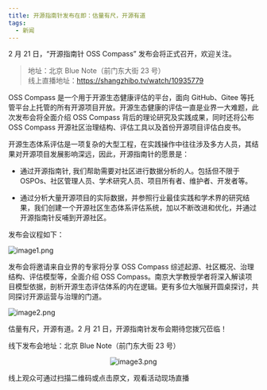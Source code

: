 ```yaml
---
title: 开源指南针发布在即：估量有尺，开源有道
tags:
  - 新闻
---
```


2 月 21 日，“开源指南针 OSS Compass” 发布会将正式召开，欢迎关注。

> 地址：北京 Blue Note（前门东大街 23 号）  
> 线上直播地址：https://shangzhibo.tv/watch/10935779

<!--truncate-->

OSS Compass 是一个用于开源生态健康评估的平台，面向 GitHub、Gitee 等托管平台上托管的所有开源项目开放。开源生态健康的评估一直是业界一大难题，此次发布会将全面介绍 OSS Compass 背后的理论研究及实践成果，同时还将公布 OSS Compass 开源社区治理结构、评估工具以及首份开源项目评估白皮书。

开源生态体系评估是一项复杂的大型工程，在实践操作中往往涉及多方人员，其结果对开源项目发展影响深远，因此，开源指南针的愿景是：

- 通过开源指南针, 我们帮助需要对社区进行数据分析的人。包括但不限于 OSPOs、社区管理人员、学术研究人员、项目所有者、维护者、开发者等。

- 通过分析大量开源项目的实际数据，并参照行业最佳实践和学术界的研究结果，我们创建一个开源社区生态体系评估系统，加以不断改进和优化，并通过开源指南针反哺到开源社区。

发布会议程如下：

![image1.png](media/launch-procee.png)

发布会将邀请来自业界的专家将分享 OSS Compass 综述起源、社区概况、治理结构、评估模型等，全面介绍 OSS Compass。南京大学教授学者将深入解读项目模型依据，剖析开源生态评估体系的内在逻辑。更有多位大咖展开圆桌探讨，共同探讨开源运营与治理的门道。

![image2.png](media/ecosystem.png)

估量有尺，开源有道。2 月 21 日，开源指南针发布会期待您拨冗莅临！

线下发布会地址：北京 Blue Note（前门东大街 23 号）

<center>

![image3.png](media/QR-code.png)

</center>

线上观众可通过扫描二维码或点击原文，观看活动现场直播
